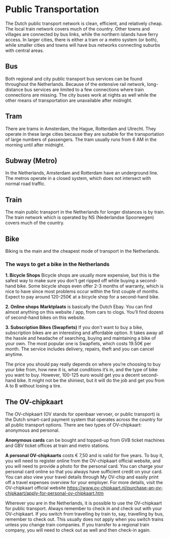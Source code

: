 
# Public Transportation

The Dutch public transport network is clean, efficient, and relatively cheap. The local train network covers much of the country. Other towns and villages are connected by bus links, while the northern islands have ferry access. In larger cities, there is either a tram or a metro system (or both), while smaller cities and towns will have bus networks connecting suburbs with central areas. 

## Bus
Both regional and city public transport bus services can be found throughout the Netherlands. Because of the extensive rail network, long-distance bus services are limited to a few connections where train connections are missing. The city buses work at nights as well while the other means of transportation are unavailable after midnight. 


## Tram
There are trams in Amsterdam, the Hague, Rotterdam and Utrecht. They operate in these large cities because they are suitable for the transportation of large numbers of passengers. The tram usually runs from 6 AM in the morning until after midnight. 

## Subway (Metro)
In the Netherlands, Amsterdam and Rotterdam have an underground line. The metros operate in a closed system, which does not intersect with normal road traffic.

## Train
The main public transport in the Netherlands for longer distances is by train. The train network which is operated by NS (Nederlandse Spoorwegen) covers much of the country.

## Bike 
Biking is the main and the cheapest mode of transport in the Netherlands. 

### The ways to get a bike in the Netherlands 
**1. Bicycle Shops**
Bicycle shops are usually more expensive, but this is the safest way to make sure you don't get ripped off while buying a second-hand bike. Some bicycle shops even offer 2-3 months of warranty, which is nice to have since most problems occur within the first couple of months. Expect to pay around 120-250€ at a bicycle shop for a second-hand bike.

**2. Online shops**
**Marktplaats** is basically the Dutch Ebay. You can find almost anything on this website / app, from cars to clogs. You’ll find dozens of second-hand bikes on this website. 

**3. Subscription Bikes (Swapfiets)**
If you don't want to buy a bike, subscription bikes are an interesting and affordable option. It takes away all the hassle and headache of searching, buying and maintaining a bike of your own. The most popular one is Swapfiets, which costs 19.50€ per month. The service includes delivery, repairs, theft and you can cancel anytime.

The price you should pay really depends on where you’re choosing to buy your bike from, how new it is, what conditions it’s in, and the type of bike you want to buy. However, 100-125 euro would get you a decent second-hand bike. It might not be the shiniest, but it will do the job and get you from A to B without losing a tire. 
## The OV-chipkaart
The OV-chipkaart (OV stands for openbaar vervoer, or public transport) is the Dutch smart-card payment system that operates across the country for all public transport options. There are two types of OV-chipkaart: anonymous and personal. 

**Anonymous cards** can be bought and topped-up from GVB ticket machines and GBV ticket offices at train and metro stations. 

**A personal OV-chipkaarts** costs € 7,50 and is valid for five years. To buy it, you will need to register online from the OV-chipkaart official website, and you will need to provide a photo for the personal card. You can charge your personal card online so that you always have sufficient credit on your card. You can also view your travel details through My OV-chip and easily print off a travel expenses overview for your employer. For more details, visit the OV-chipkaart official website https://www.ov-chipkaart.nl/purchase-an-ov-chipkaart/apply-for-personal-ov-chipkaart.htm 

Wherever you are in the Netherlands, it is possible to use the OV-chipkaart for public transport.
<Callout warning>
    Always remember to check in and check out with your OV-chipkaart. If you switch from travelling by train to, say, travelling by bus, remember to check out. This usually does not apply when you switch trains unless you change train companies. If you transfer to a regional train company, you will need to check out as well and then check-in again.
</Callout>
